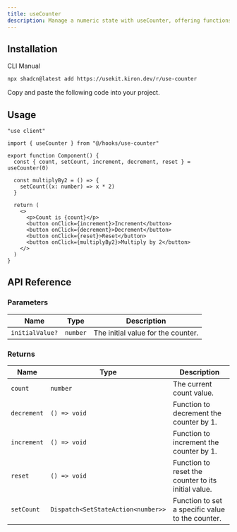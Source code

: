 ```yaml
---
title: useCounter
description: Manage a numeric state with useCounter, offering functions to increment, decrement, reset, and set a custom value.
---
```


<ComponentPreview name="use-counter-demo" />

## Installation

<Tabs defaultValue="cli">

<TabsList>
  <TabsTrigger value="cli">CLI</TabsTrigger>
  <TabsTrigger value="manual">Manual</TabsTrigger>
</TabsList>

<TabsContent value="cli">

```bash
npx shadcn@latest add https://usekit.kiron.dev/r/use-counter
```

</TabsContent>

<TabsContent value="manual">

<Steps>

<Step>Copy and paste the following code into your project.</Step>

<ComponentSource name="use-counter" />

</Steps>

</TabsContent>

</Tabs>

## Usage

```tsx {3, 6}
"use client"

import { useCounter } from "@/hooks/use-counter"

export function Component() {
  const { count, setCount, increment, decrement, reset } = useCounter(0)

  const multiplyBy2 = () => {
    setCount((x: number) => x * 2)
  }

  return (
    <>
      <p>Count is {count}</p>
      <button onClick={increment}>Increment</button>
      <button onClick={decrement}>Decrement</button>
      <button onClick={reset}>Reset</button>
      <button onClick={multiplyBy2}>Multiply by 2</button>
    </>
  )
}
```

## API Reference

### Parameters

| Name            | Type     | Description                        |
| --------------- | -------- | ---------------------------------- |
| `initialValue?` | `number` | The initial value for the counter. |

### Returns

| Name        | Type                               | Description                                         |
| ----------- | ---------------------------------- | --------------------------------------------------- |
| `count`     | `number`                           | The current count value.                            |
| `decrement` | `() => void`                       | Function to decrement the counter by 1.             |
| `increment` | `() => void`                       | Function to increment the counter by 1.             |
| `reset`     | `() => void`                       | Function to reset the counter to its initial value. |
| `setCount`  | `Dispatch<SetStateAction<number>>` | Function to set a specific value to the counter.    |
